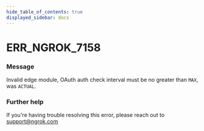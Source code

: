```yaml
---
hide_table_of_contents: true
displayed_sidebar: docs
---
```



# ERR_NGROK_7158

### Message
Invalid edge module, OAuth auth check interval must be no greater than `MAX`, was `ACTUAL`.

<ErrorDetails error='err_ngrok_7158' />


### Further help
If you're having trouble resolving this error, please reach out to [support@ngrok.com](mailto:support@ngrok.com?subject=Help%20with%20ERR_NGROK_7158)

